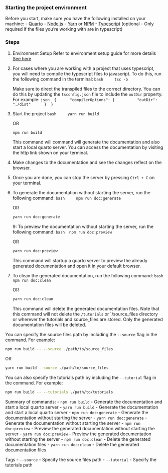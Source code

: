 ### Starting the project environment

Before you start, make sure you have the following installed on your machine:
- [Quarto](https://quarto.org/docs/get-started/index.html)
- [Node.js](https://nodejs.org/en/download/)
- [Yarn](https://yarnpkg.com/getting-started/install) or [NPM](https://www.npmjs.com/get-npm)
- [Typescript](https://www.typescriptlang.org/download) (optional - Only required if the files you're working with are in typescript)


### Steps
1. Environment Setup
    Refer to environment setup guide for more details [See here](#environment-setup)

2. For cases where you are working with a project that uses typescript, you will need to compile the typescript files to javascript. To do this, run the following command in the terminal:
    ```bash
    tsc -b 
    ```
    
    Make sure to direct the transpiled files to the correct directory. You can do this by updating the `tsconfig.json` file to include the `outDir` property. For example:
    ```json
    {
        "compilerOptions": {
            "outDir": "./dist"
        }
    }
    ```

3. Start the project
    ```bash
    yarn run build
    ```

    OR 

    ```bash
    npm run build
    ```

    This command will command will generate the documentation and also start a local quarto server. You can access the documentation by visiting the http link shown on your terminal.

4. Make changes to the documentation and see the changes reflect on the browser.

5. Once you are done, you can stop the server by pressing `Ctrl + C` on your terminal.

6. To generate the documentation without starting the server, run the following command:
    ```bash
    npm run doc:generate
    ```

    OR

    ```bash
    yarn run doc:generate
    ```
9: To preview the documentation without starting the server, run the following command:
    ```bash
    npm run doc:preview
    ```

    OR

    ```bash
    yarn run doc:preview
    ```

    This command will startup a quarto server to preview the already generated documentation and open it in your default browser.

8. To clean the generated documentation, run the following command:
    ```bash
    npm run doc:clean
    ```

    OR

    ```bash
    yarn run doc:clean
    ```

    This command will delete the generated documentation files. Note that this command will not delete the `/tutorials` or `/source_files directory or wherever the tutorials and source_files are stored. Only the generated documentation files will be deleted.



You can specify the source files path by including the `--source` flag in the command. For example:
```bash
npm run build -- --source ./path/to/source_files
```

OR

```bash
yarn run build --source ./path/to/source_files
```

You can also specify the tutorials path by including the `--tutorial` flag in the command. For example:
```bash
npm run build -- --tutorials ./path/to/tutorials
```


Summary of commands:
- `npm run build` - Generate the documentation and start a local quarto server
- `yarn run build` - Generate the documentation and start a local quarto server
- `npm run doc:generate` - Generate the documentation without starting the server
- `yarn run doc:generate` - Generate the documentation without starting the server
- `npm run doc:preview` - Preview the generated documentation without starting the server
- `yarn run doc:preview` - Preview the generated documentation without starting the server
- `npm run doc:clean` - Delete the generated documentation files
- `yarn run doc:clean` - Delete the generated documentation files

Tags
- `--source` - Specify the source files path
- `--tutorial` - Specify the tutorials path

